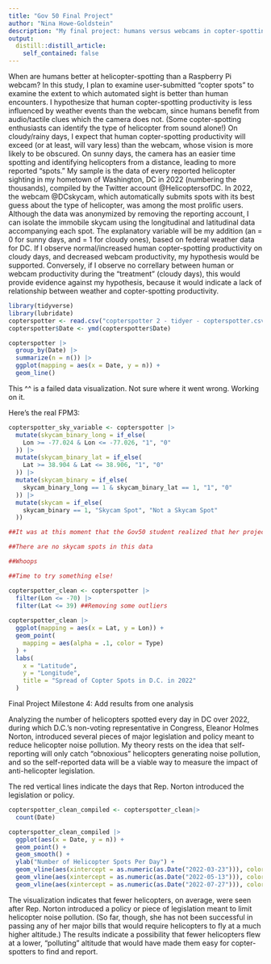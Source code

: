 ```yaml
---
title: "Gov 50 Final Project"
author: "Nina Howe-Goldstein"
description: "My final project: humans versus webcams in copter-spotting"
output:
  distill::distill_article:
    self_contained: false
---
```



When are humans better at helicopter-spotting than a Raspberry Pi webcam? In this study, I plan to examine user-submitted "copter spots" to examine the extent to which automated sight is better than human encounters. I hypothesize that human copter-spotting productivity is less influenced by weather events than the webcam, since humans benefit from audio/tactile clues which the camera does not. (Some copter-spotting enthusiasts can identify the type of helicopter from sound alone!) On cloudy/rainy days, I expect that human copter-spotting productivity will exceed (or at least, will vary less) than the webcam, whose vision is more likely to be obscured. On sunny days, the camera has an easier time spotting and identifying helicopters from a distance, leading to more reported "spots." My sample is the data of every reported helicopter sighting in my hometown of Washington, DC in 2022 (numbering the thousands), compiled by the Twitter account @HelicoptersofDC. In 2022, the webcam @DCskycam, which automatically submits spots with its best guess about the type of helicopter, was among the most prolific users. Although the data was anonymized by removing the reporting account, I can isolate the immobile skycam using the longitudinal and latitudinal data accompanying each spot. The explanatory variable will be my addition (an = 0 for sunny days, and = 1 for cloudy ones), based on federal weather data for DC. If I observe normal/increased human copter-spotting productivity on cloudy days, and decreased webcam productivity, my hypothesis would be supported. Conversely, if I observe no correllary between human or webcam productivity during the "treatment" (cloudy days), this would provide evidence against my hypothesis, because it would indicate a lack of relationship between weather and copter-spotting productivity.  

```r
library(tidyverse)
library(lubridate)
copterspotter <- read.csv("copterspotter 2 - tidyer - copterspotter.csv")
copterspotter$Date <- ymd(copterspotter$Date)

copterspotter |>
  group_by(Date) |>
  summarize(n = n()) |>
  ggplot(mapping = aes(x = Date, y = n)) +
  geom_line()

```
This ^^ is a failed data visualization. Not sure where it went wrong. Working on it.

Here's the real FPM3:


```r
copterspotter_sky_variable <- copterspotter |>
  mutate(skycam_binary_long = if_else(
    Lon >= -77.024 & Lon <= -77.026, "1", "0"
  )) |>
  mutate(skycam_binary_lat = if_else(
    Lat >= 38.904 & Lat <= 38.906, "1", "0"
  )) |>
  mutate(skycam_binary = if_else(
    skycam_binary_long == 1 & skycam_binary_lat == 1, "1", "0"
  )) |>
  mutate(skycam = if_else(
    skycam_binary == 1, "Skycam Spot", "Not a Skycam Spot"
  ))

##It was at this moment that the Gov50 student realized that her project idea wasn't gonna work

##There are no skycam spots in this data

##Whoops

##Time to try something else!

copterspotter_clean <- copterspotter |>
  filter(Lon <= -70) |>
  filter(Lat <= 39) ##Removing some outliers
  
copterspotter_clean |>
  ggplot(mapping = aes(x = Lat, y = Lon)) +
  geom_point(
    mapping = aes(alpha = .1, color = Type)
  ) +
  labs(
    x = "Latitude",
    y = "Longitude",
    title = "Spread of Copter Spots in D.C. in 2022"
  )

```

Final Project Milestone 4: Add results from one analysis

Analyzing the number of helicopters spotted every day in DC over 2022, during which D.C.'s non-voting representative in Congress, Eleanor Holmes Norton, introduced several pieces of major legislation and policy meant to reduce helicopter noise pollution. My theory rests on the idea that self-reporting will only catch "obnoxious" helicopters generating noise pollution, and so the self-reported data will be a viable way to measure the impact of anti-helicopter legislation. 

The red vertical lines indicate the days that Rep. Norton introduced the legislation or policy.


```r
copterspotter_clean_compiled <- copterspotter_clean|>
  count(Date)

copterspotter_clean_compiled |>
  ggplot(aes(x = Date, y = n)) +
  geom_point() +
  geom_smooth() +
  ylab("Number of Helicopter Spots Per Day") +
  geom_vline(aes(xintercept = as.numeric(as.Date("2022-03-23"))), color = "indianred") +
  geom_vline(aes(xintercept = as.numeric(as.Date("2022-05-13"))), color = "indianred") +
  geom_vline(aes(xintercept = as.numeric(as.Date("2022-07-27"))), color = "indianred")

```

The visualization indicates that fewer helicopters, on average, were seen after Rep. Norton introduced a policy or piece of legislation meant to limit helicopter noise pollution. (So far, though, she has not been successful in passing any of her major bills that would require helicopters to fly at a much higher altitude.) The results indicate a possibility that fewer helicopters flew at a lower, "polluting" altitude that would have made them easy for copter-spotters to find and report. 









